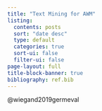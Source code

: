 ```yaml
---
title: "Text Mining for AWM"
listing:
  contents: posts
  sort: "date desc"
  type: default
  categories: true
  sort-ui: false
  filter-ui: false
page-layout: full
title-block-banner: true
bibliography: ref.bib
---
```


@wiegand2019germeval
